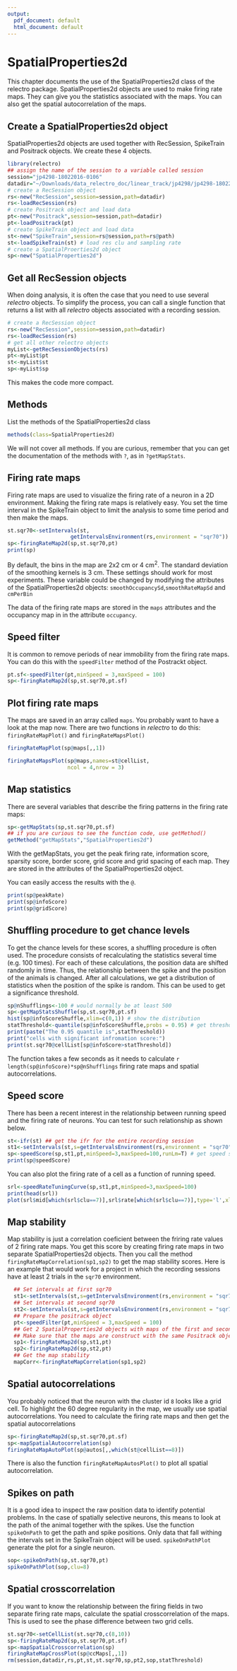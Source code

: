 ```yaml
---
output:
  pdf_document: default
  html_document: default
---
```

# SpatialProperties2d

This chapter documents the use of the SpatialProperties2d class of the relectro package. 
SpatialProperties2d objects are used to make firing rate maps. 
They can give you the statistics associated with the maps. 
You can also get the spatial autocorrelation of the maps.

## Create a SpatialProperties2d object

SpatialProperties2d objects are used together with RecSession, SpikeTrain and Positrack objects.
We create these 4 objects.

```r
library(relectro)
## assign the name of the session to a variable called session
session="jp4298-18022016-0106"
datadir="~/Downloads/data_relectro_doc/linear_track/jp4298/jp4298-18022016-0106"
# create a RecSession object
rs<-new("RecSession",session=session,path=datadir)
rs<-loadRecSession(rs)
# create Positrack object and load data
pt<-new("Positrack",session=session,path=datadir)
pt<-loadPositrack(pt)
# create SpikeTrain object and load data
st<-new("SpikeTrain",session=rs@session,path=rs@path)
st<-loadSpikeTrain(st) # load res clu and sampling rate
# create a SpatialProerties2d object
sp<-new("SpatialProperties2d")
```

## Get all RecSession objects
When doing analysis, it is often the case that you need to use several *relectro* objects.
To simplify the process, you can call a single function that returns a list with all *relectro* objects associated with a recording session.

```R
# create a RecSession object
rs<-new("RecSession",session=session,path=datadir)
rs<-loadRecSession(rs)
# get all other relectro objects
myList<-getRecSessionObjects(rs)
pt<-myList$pt
st<-myList$st
sp<-myList$sp
```

This makes the code more compact.

## Methods
List the methods of the SpatialProperties2d class
```R
methods(class=SpatialProperties2d)
```

We will not cover all methods. If you are curious, remember that you can get the documentation of the methods with `?`, as in `?getMapStats`.

## Firing rate maps

Firing rate maps are used to visualize the firing rate of a neuron in a 2D environment. Making the firing rate maps is relatively easy. You set the time interval in the SpikeTrain object to limit the analysis to some time period and then make the maps. 
```R
st.sqr70<-setIntervals(st,
                    getIntervalsEnvironment(rs,environment = "sqr70"))
sp<-firingRateMap2d(sp,st.sqr70,pt)
print(sp)
```

By default, the bins in the map are 2x2 cm or 4 cm$^2$. The standard deviation of the smoothing kernels is 3 cm. These settings should work for most experiments. These variable could be changed by modifying the attributes of the SpatialProperties2d objects: `smoothOccupancySd`,`smoothRateMapSd` and `cmPerBin`

The data of the firing rate maps are stored in the `maps` attributes and the occupancy map in in the attribute `occupancy`.

## Speed filter

It is common to remove periods of near immobility from the firing rate maps. You can do this with the `speedFilter` method of the Postrackt object.
```R
pt.sf<-speedFilter(pt,minSpeed = 3,maxSpeed = 100)
sp<-firingRateMap2d(sp,st.sqr70,pt.sf)
```

## Plot firing rate maps

The maps are saved in an array called `maps`. You probably want to have a look at the map now.
There are two functions in *relectro* to do this: `firingRateMapPlot()` and `firingRateMapsPlot()`
```R
firingRateMapPlot(sp@maps[,,1])
```
```R
firingRateMapsPlot(sp@maps,names=st@cellList,
                   ncol = 4,nrow = 3)
```

## Map statistics

There are several variables that describe the firing patterns in the firing rate maps: 

```R
sp<-getMapStats(sp,st.sqr70,pt.sf)
## if you are curious to see the function code, use getMethod()
getMethod("getMapStats","SpatialProperties2d")
```

With the getMapStats, you get the peak firing rate, information score, sparsity score, border score, grid score and grid spacing of each map. They are stored in the attributes of the SpatialProperties2d object.

You can easily access the results with the `@`.

```R
print(sp@peakRate)
print(sp@infoScore)
print(sp@gridScore)
```


## Shuffling procedure to get chance levels

To get the chance levels for these scores, a shuffling procedure is often used. 
The procedure consists of recalculating the statistics several time (e.g. 100 times). 
For each of these calculations, the position data are shifted randomly in time. 
Thus, the relationship between the spike and the position of the animals is changed.
After all calculations, we get a distribution of statistics when the position of the spike is random.
This can be used to get a significance threshold. 

```R
sp@nShufflings<-100 # would normally be at least 500
sp<-getMapStatsShuffle(sp,st.sqr70,pt.sf)
hist(sp@infoScoreShuffle,xlim=c(0,1)) # show the distribution
statThreshold<-quantile(sp@infoScoreShuffle,probs = 0.95) # get threshold
print(paste("The 0.95 quantile is",statThreshold))
print("cells with significant infromation score:")
print(st.sqr70@cellList[sp@infoScore>statThreshold])
```

The function takes a few seconds as it needs to calculate `r length(sp@infoScore)*sp@nShufflings` firing rate maps and spatial autocorrelations.


## Speed score

There has been a recent interest in the relationship between running speed and the firing rate of neurons.
You can test for such relationship as shown below.

```R
st<-ifr(st) ## get the ifr for the entire recording session
st1<-setIntervals(st,s=getIntervalsEnvironment(rs,environment = "sqr70")[1,1],e=getIntervalsEnvironment(rs,environment = "sqr70")[1,2]) # set some intervals
sp<-speedScore(sp,st1,pt,minSpeed=3,maxSpeed=100,runLm=T) # get speed scores using ifr within intervals
print(sp@speedScore)
```

You can also plot the firing rate of a cell as a function of running speed.

```R
srl<-speedRateTuningCurve(sp,st1,pt,minSpeed=3,maxSpeed=100)
print(head(srl))
plot(srl$mid[which(srl$clu==7)],srl$rate[which(srl$clu==7)],type='l',xlab="Running speed (cm/sec)",ylab="Firing rate (Hz)")
```

## Map stability

Map stability is just a correlation coeficient between the friring rate values of 2 firing rate maps.
You get this score by creating firing rate maps in two separate SpatialProperties2d objects. 
Then you call the method `firingRateMapCorrelation(sp1,sp2)` to get the map stability scores.
Here is an example that would work for a project in which the recording sessions have at least 2 trials in the `sqr70` environment.
```R
  ## Set intervals at first sqr70
  st1<-setIntervals(st,s=getIntervalsEnvironment(rs,environment = "sqr70")[1,1],e=getIntervalsEnvironment(rs,environment = "sqr70")[1,2])
  ## Set intervals at second sqr70
  st2<-setIntervals(st,s=getIntervalsEnvironment(rs,environment = "sqr70")[2,1],e=getIntervalsEnvironment(rs,environment = "sqr70")[2,2])
  ## Prepare the positrack object
  pt<-speedFilter(pt,minSpeed = 3,maxSpeed = 100)
  ## Get 2 SpatialProperties2d objects with maps of the first and second trials
  ## Make sure that the maps are construct with the same Positrack object
  sp1<-firingRateMap2d(sp,st1,pt)
  sp2<-firingRateMap2d(sp,st2,pt)
  ## Get the map stability
  mapCorr<-firingRateMapCorrelation(sp1,sp2)
```

## Spatial autocorrelations

You probably noticed that the neuron with the cluster id `8` looks like a grid cell.
To highlight the 60 degree regularity in the map, we usually use spatial autocorrelations.
You need to calculate the firing rate maps and then get the spatial autocorrelations

```R
sp<-firingRateMap2d(sp,st.sqr70,pt.sf)
sp<-mapSpatialAutocorrelation(sp)
firingRateMapAutoPlot(sp@autos[,,which(st@cellList==8)])
```

There is also the function `firingRateMapAutosPlot()` to plot all spatial autocorrelation.

## Spikes on path

It is a good idea to inspect the raw position data to identify potential problems. 
In the case of spatially selective neurons, this means to look at the path of the animal together with the spikes. Use the function `spikeOnPath` to get the path and spike positions. Only data that fall withing the intervals set in the SpikeTrain object will be used. `spikeOnPathPlot` generate the plot for a single neuron.

```R
sop<-spikeOnPath(sp,st.sqr70,pt)
spikeOnPathPlot(sop,clu=8)

```

## Spatial crosscorrelation

If you want to know the relationship between the firing fields in two separate firing rate maps, calculate the spatial crosscorrelation of the maps.
This is used to see the phase difference between two grid cells.
```R
st.sqr70<-setCellList(st.sqr70,c(8,10))
sp<-firingRateMap2d(sp,st.sqr70,pt.sf)
sp<-mapSpatialCrosscorrelation(sp)
firingRateMapCrossPlot(sp@ccMaps[,,1])
rm(session,datadir,rs,pt,st,st.sqr70,sp,pt2,sop,statThreshold)
```
